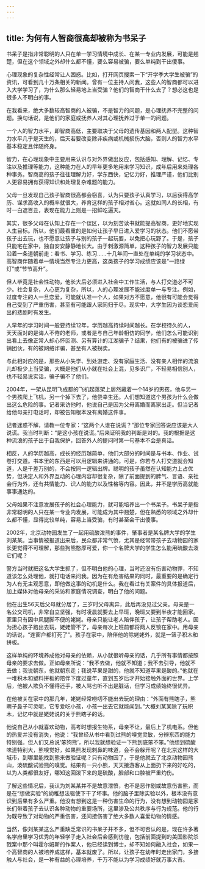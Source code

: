 ```yaml
---
---
---
```

title: 为何有人智商很高却被称为书呆子
---




书呆子是指非常聪明的人只在单一学习情境中成长、在某一专业内发展，可能是翘楚，但在这个领域之外却什么都不懂，要么容易被骗，要么单纯到干出傻事。

心理现象的复杂性经常让人困惑。比如，打开网页搜索一下“开学季大学生被骗”的资讯，可看到几十万条相关的新闻。曾有一位主持人问我，这些人的智商都可以进入大学学习了，为什么那么轻易地上当受骗？他们的智商干什么去了？想必这也是很多人不明白的事。

在我看来，绝大多数较高智商的人被骗，不是智力的问题，是心理抚养不完整的问题。换句话说，是他们的家庭或抚养人对其心理抚养过于单一的问题。

一个人的智力水平，即智商高低，主要取决于父母的遗传基因和两人配型。这种智力水平几乎是天生的，后天若要改变除非疾病或机械损伤大脑，否则人的智力水平基本稳定且伴随终身。

智力，在心理现象中主要用来认识与对外界做出反应，包括感知、理解、记忆、专注以及推理等能力，这种能力在人的早年更多地用来学习知识，成年后用来处理各种事务。智商高的孩子往往理解力好，学东西快，记忆力好，推理严谨，他们比别人更容易拥有获得知识和处理复杂难题的能力。

父母一旦发现自己孩子智商很高都会窃喜，认为只要孩子认真学习，以后获得高学历、谋求高收入的概率就很大，养育这样的孩子相对省心。这就如同人的长相，有时一白遮百丑，表现在能力上则是一招鲜吃遍天。

其实，很多父母在认知上存在一个误区，以为刻苦读书就能提高智商，更好地实现人生目标。所以，他们最看重的是如何让孩子早日进入爱学习的状态。他们不愿带孩子出去玩，也不愿意让孩子与别的孩子一起玩耍，以免把心玩野了。于是，孩子只能宅在家中，独自安安静静地长大。由于刺激源简单，这种孩子的智力发展只能沿着一条道朝前走：看书、学习、练习……十几年间一直处在单纯的学习状态中。高智商伴随着单一情境当然专注力更高，这类孩子的学习成绩应该是“一路绿灯”或“节节高升”。

但人毕竟是社会性动物，他长大后必须进入社会中工作生活，与人打交道必不可少。社会复杂，人心更为复杂，所以，人的心理发展不能过度单一与专注。例如，过度专注的人一旦恋爱，可能就认准一个人，如果对方不愿意，他很有可能会觉得自己受到了严重伤害，甚至有可能跟人家同归于尽。现实中，大学生因为谈恋爱闹出的悲剧时有发生。

人早年的学习时间一般要持续12年，学历越高持续时间越长。在学校待久的人，天天面对的是诲人不倦的老师，或者是与自己年龄相仿的同学，他们怎么可能识别出看上去像正常人却心怀叵测、另有算计的江湖骗子？结果，他们有的被骗进了传销团伙，有的被网络诈骗，甚至有人被拐卖。

与此相对应的是，那些从小失学、到处游走、没有家庭生活、没有亲人相伴的流浪儿却极少上当受骗，大概是他们从小就在社会上混，见多识广，不轻易相信别人，也不轻易说实话，骗子骗不了他们。

2004年，一架从昆明飞成都的飞机起落架上居然藏着一个14岁的男孩，他与另一个男孩爬上飞机，另一个掉下去了，他侥幸生还。人们想知道这个男孩为什么会做出这么危险的事。记者采访他时，他说自己是因为父母离婚而离家出走。但当记者给他母亲打电话时，却被告知根本没有离婚这件事。

记者迷惑不解，请教一位专家：“这两个人谁在说谎？”那位专家回答说应该是大人说谎。我当时判断：“是这小孩在说谎。”后来证明我的判断是对的。我的根据是这种流浪的孩子出于自我保护，回答外人的提问时第一句基本不会是真话。

相反，人的学历越高，成长的经历越简单，他们大部分的时间是与书本、作业、试卷打交道。书本里的东西是可以用逻辑来讲通的。可是，你若与人打交道就会知道，人是千差万别的，不会按同一逻辑出牌。聪明的孩子虽然在认知能力上占优势，但决定人和外界互动的心理内容却很复杂，除了前面提到的脾气、言语、亲社会行为外，还有共情能力、识人的能力以及性格等内容。因此，并不是学历高就能事事通达的。

父母如果不注意发展孩子的社会心理能力，就可能培养出一个书呆子。书呆子是指非常聪明的人只在某一专业内发展，可能成为其中翘楚，但在熟悉的领域之外却什么都不懂，显得比较单纯，容易上当受骗，有时甚至会干出傻事。

2002年，北京动物园发生了一起用硫酸泼熊的事件，肇事者是某名牌大学的学生刘某某。当事情被报道出来后，民众都非常气愤，尤其是经常带孩子去动物园的家长更觉得不可理解，那些狗熊憨厚可爱，你一个名牌大学的学生怎么能用硫酸去泼它们呢？

警方当时就把这名大学生抓了，但不明白他的心理，当时还没有伤害动物罪，不知道该怎么处理他，就打电话来问我。因为在有危害结果的同时，最重要的是确定行为人有无主观恶意，即他做这事的动机是什么。我在看过有关案件的具体报道后，加上媒体对他母亲的采访和家庭情况调查，明白了他的问题。

他在出生56天后父母就分居了，三岁时父母离异，此后再没见过父亲。母亲是一名公交司机，非常自立坚强，有时凌晨就要去上早班，晚班又要到半夜才能回家。家里只有因中风腿脚不便的姥姥。母亲只能让老人陪伴孩子，让孩子帮助老人。因为担心孩子跑出去玩，姥姥管不了，母亲每次上班前都将两人反锁在家中。用母亲的话说，“连窗户都钉死了”。孩子在家中，陪伴他的除姥姥外，就是一篮子积木和拼板。

这样单纯的环境养成他对母亲的依赖，从小就很听母亲的话，几乎所有事情都按照母亲的要求去做。正如母亲所说：“我不去做，他就不知道；我不去引导，他就不去做；我说朝东，他就朝东走；我说苹果是甜的，他就不知道苹果是酸的。”他就在一堆积木和塑料拼板的陪伴下度过童年，直到五岁后才开始接触外面的世界。上学后，他被人欺负不懂得还手，被人骂也听不出是脏话，但学习成绩始终很优异。

在他被关在家中的那几年，姥姥经常唠叨不能出去玩的理由：“外面有熊瞎子，熊瞎子鼻子可灵呢，它专爱吃小孩，小孩一出去它就能闻到。”大概刘某某除了玩积木，记忆中就是姥姥说的关于熊瞎子的话。

他说自己从小就喜欢动物，高考时想报生物系，母亲不让，最后上了机电系。但他的热爱并没有消失，他说：“我曾经从书中看到过熊的嗅觉灵敏，分辨东西的能力特别强。但人们又总说‘笨狗熊’，所以我就想验证一下熊到底笨不笨。”他想到硫酸味道特别大，熊嗅觉好，如果熊发现刺鼻的味道，会不会躲开呢？在北京这样的大城市，到哪里能找到熊来做验证呢？只有动物园了，于是他就去了北京动物园熊山，泼硫酸试验熊的嗅觉。结果有一只小熊，天天接游客从上面扔下来的好吃的，以为人类都很友好，哪知这回泼下来的是硫酸，脸部和口腔被严重灼伤。

了解这些情况后，我认为刘某某并不是故意泄愤，也不是恶作剧或故意伤害熊，而是在“想做实验”的幼稚想法驱使下干了坏事。他的脑子里除实验以外，根本没有意识到后果有多么严重。他没有想到这是一种伤害生命的行为，没有想到动物园是家长们带着孩子去认识各种动物的重要场所，这里涉及公共秩序与行为规范。他的行为既导致了对动物的严重伤害，还间接伤害了绝大多数人喜爱动物的情感。

当然，像刘某某这么严重缺乏常识的书呆子并不多，但不可否认的是，现在许多著名学府里学习优秀的年轻学子走入社会后会感到彷徨，包括前面提到的美国影院杀戮案中那个叫霍尔姆斯的作案人，他已经读到博士，却不知如何融入社会，如果一个高智商的人被培养成这样，基本就废了。所以，让孩子在幼年时走出家门，多接触人与社会，是一种有益的心理培养，千万不能以为学习成绩好就万事大吉。